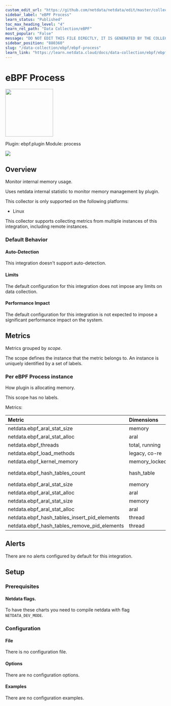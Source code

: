 ```yaml
---
custom_edit_url: "https://github.com/netdata/netdata/edit/master/collectors/ebpf.plugin/metadata.yaml"
sidebar_label: "eBPF Process"
learn_status: "Published"
toc_max_heading_level: "4"
learn_rel_path: "Data Collection/eBPF"
most_popular: "False"
message: "DO NOT EDIT THIS FILE DIRECTLY, IT IS GENERATED BY THE COLLECTOR'S metadata.yaml FILE"
sidebar_position: "880360"
slug: "/data-collection/ebpf/ebpf-process"
learn_link: "https://learn.netdata.cloud/docs/data-collection/ebpf/ebpf-process"
---
```



# eBPF Process


<img src="https://netdata.cloud/img/ebpf.jpg" width="150"/>


Plugin: ebpf.plugin
Module: process

<img src="https://img.shields.io/badge/maintained%20by-Netdata-%2300ab44" />

## Overview

Monitor internal memory usage.

Uses netdata internal statistic to monitor memory management by plugin.

This collector is only supported on the following platforms:

- Linux

This collector supports collecting metrics from multiple instances of this integration, including remote instances.


### Default Behavior

#### Auto-Detection

This integration doesn't support auto-detection.

#### Limits

The default configuration for this integration does not impose any limits on data collection.

#### Performance Impact

The default configuration for this integration is not expected to impose a significant performance impact on the system.


## Metrics

Metrics grouped by *scope*.

The scope defines the instance that the metric belongs to. An instance is uniquely identified by a set of labels.



### Per eBPF Process instance

How plugin is allocating memory.

This scope has no labels.

Metrics:

| Metric | Dimensions | Unit |
|:------|:----------|:----|
| netdata.ebpf_aral_stat_size | memory | bytes |
| netdata.ebpf_aral_stat_alloc | aral | calls |
| netdata.ebpf_threads | total, running | threads |
| netdata.ebpf_load_methods | legacy, co-re | methods |
| netdata.ebpf_kernel_memory | memory_locked | bytes |
| netdata.ebpf_hash_tables_count | hash_table | hash tables |
| netdata.ebpf_aral_stat_size | memory | bytes |
| netdata.ebpf_aral_stat_alloc | aral | calls |
| netdata.ebpf_aral_stat_size | memory | bytes |
| netdata.ebpf_aral_stat_alloc | aral | calls |
| netdata.ebpf_hash_tables_insert_pid_elements | thread | rows |
| netdata.ebpf_hash_tables_remove_pid_elements | thread | rows |



## Alerts

There are no alerts configured by default for this integration.


## Setup

### Prerequisites

#### Netdata flags.

To have these charts you need to compile netdata with flag `NETDATA_DEV_MODE`.


### Configuration

#### File

There is no configuration file.
#### Options



There are no configuration options.

#### Examples
There are no configuration examples.


